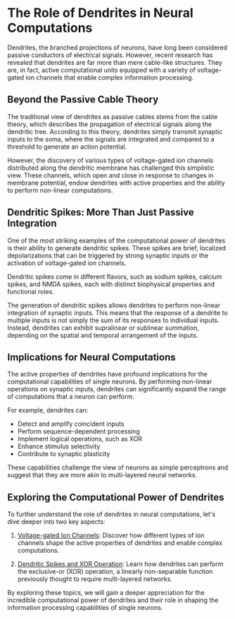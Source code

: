 
# The Role of Dendrites in Neural Computations

Dendrites, the branched projections of neurons, have long been considered passive conductors of electrical signals. However, recent research has revealed that dendrites are far more than mere cable-like structures. They are, in fact, active computational units equipped with a variety of voltage-gated ion channels that enable complex information processing.

## Beyond the Passive Cable Theory

The traditional view of dendrites as passive cables stems from the cable theory, which describes the propagation of electrical signals along the dendritic tree. According to this theory, dendrites simply transmit synaptic inputs to the soma, where the signals are integrated and compared to a threshold to generate an action potential.

However, the discovery of various types of voltage-gated ion channels distributed along the dendritic membrane has challenged this simplistic view. These channels, which open and close in response to changes in membrane potential, endow dendrites with active properties and the ability to perform non-linear computations.

## Dendritic Spikes: More Than Just Passive Integration

One of the most striking examples of the computational power of dendrites is their ability to generate dendritic spikes. These spikes are brief, localized depolarizations that can be triggered by strong synaptic inputs or the activation of voltage-gated ion channels.

<Callout>
Dendritic spikes come in different flavors, such as sodium spikes, calcium spikes, and NMDA spikes, each with distinct biophysical properties and functional roles.
</Callout>

The generation of dendritic spikes allows dendrites to perform non-linear integration of synaptic inputs. This means that the response of a dendrite to multiple inputs is not simply the sum of its responses to individual inputs. Instead, dendrites can exhibit supralinear or sublinear summation, depending on the spatial and temporal arrangement of the inputs.

## Implications for Neural Computations

The active properties of dendrites have profound implications for the computational capabilities of single neurons. By performing non-linear operations on synaptic inputs, dendrites can significantly expand the range of computations that a neuron can perform.

For example, dendrites can:
- Detect and amplify coincident inputs
- Perform sequence-dependent processing
- Implement logical operations, such as XOR
- Enhance stimulus selectivity
- Contribute to synaptic plasticity

These capabilities challenge the view of neurons as simple perceptrons and suggest that they are more akin to multi-layered neural networks.

## Exploring the Computational Power of Dendrites

To further understand the role of dendrites in neural computations, let's dive deeper into two key aspects:

1. [Voltage-gated Ion Channels](/the-role-of-dendrites-in-neural-computations/voltage-gated-ion-channels): Discover how different types of ion channels shape the active properties of dendrites and enable complex computations.

2. [Dendritic Spikes and XOR Operation](/the-role-of-dendrites-in-neural-computations/dendritic-spikes-and-xor-operation): Learn how dendrites can perform the exclusive-or (XOR) operation, a linearly non-separable function previously thought to require multi-layered networks.

By exploring these topics, we will gain a deeper appreciation for the incredible computational power of dendrites and their role in shaping the information processing capabilities of single neurons.